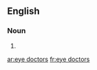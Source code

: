 ==English==

===Noun===
{{head|en}}

# {{plural of|eye doctor}}

[[ar:eye doctors]]
[[fr:eye doctors]]